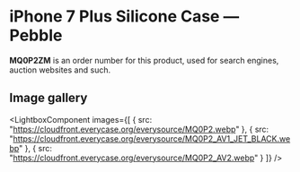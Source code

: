 
# iPhone 7 Plus Silicone Case — Pebble

<Callout type='info' emoji='👉🏻'>**MQ0P2ZM** is an order number for this product, used for search engines, auction websites and such.</Callout>

## Image gallery

<LightboxComponent
    images={[
      {
        src: "https://cloudfront.everycase.org/everysource/MQ0P2.webp"
      },
      {
        src: "https://cloudfront.everycase.org/everysource/MQ0P2_AV1_JET_BLACK.webp"
      },
      {
        src: "https://cloudfront.everycase.org/everysource/MQ0P2_AV2.webp"
      }
    ]}
  />
